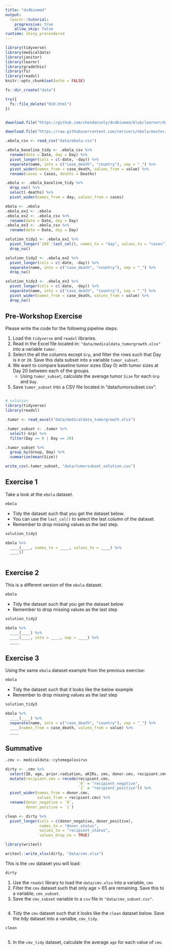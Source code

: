 ```yaml
---
title: "ds4biomed"
output: 
  learnr::tutorial:
    progressive: true
    allow_skip: false
runtime: shiny_prerendered
---
```


```r
library(tidyverse)
library(medicaldata)
library(janitor)
library(learnr)
library(gradethis)
library(fs)
library(readxl)
knitr::opts_chunk$set(echo = FALSE)

fs::dir_create("data")

try({
  fs::file_delete("010.html")
})


download.file("https://github.com/chendaniely/ds4biomed/blob/learner/data/medicaldata_tumorgrowth.xlsx?raw=true", "data/medicaldata_tumorgrowth.xlsx", mode = "wb")

download.file("https://raw.githubusercontent.com/cmrivers/ebola/master/country_timeseries.csv", "data/ebola.csv")

.ebola_csv <- read_csv("data/ebola.csv")

.ebola_baseline_tidy <- .ebola_csv %>%
  rename(date = Date, day = Day) %>%
  pivot_longer(cols = c(-date, -day)) %>%
  separate(name, into = c("case_death", "country"), sep = "_") %>%
  pivot_wider(names_from = case_death, values_from = value) %>%
  rename(cases = Cases, deaths = Deaths)

.ebola <- .ebola_baseline_tidy %>%
  drop_na() %>%
  select(-deaths) %>%
  pivot_wider(names_from = day, values_from = cases)

ebola <- .ebola
.ebola_ex1 <- .ebola
.ebola_ex2 <- .ebola_csv %>%
  rename(date = Date, day = Day)
.ebola_ex3 <- .ebola_csv %>%
  rename(date = Date, day = Day)

solution_tidy1 <- .ebola_ex1 %>%
  pivot_longer(`289`:last_col(), names_to = "day", values_to = "cases") %>%
  drop_na()

solution_tidy2 <- .ebola_ex2 %>%
  pivot_longer(cols = c(-date, -day)) %>%
  separate(name, into = c("case_death", "country"), sep = "_") %>%
  drop_na()

solution_tidy3 <- .ebola_ex3 %>%
  pivot_longer(cols = c(-date, -day)) %>%
  separate(name, into = c("case_death", "country"), sep = "_") %>%
  pivot_wider(names_from = case_death, values_from = value) %>%
  drop_na()
```

## Pre-Workshop Exercise

Please write the code for the following pipeline steps:

1.  Load the `tidyverse` and `readxl` libraries.
2.  Read in the Excel file located in: `"data/medicaldata_tumorgrowth.xlsx"` into a variable `tumor`.
3.  Select the all the columns except `Grp`, and filter the rows such that Day is `0` or `20`. Save this data subset into a variable `tumor_subset`.
4.  We want to compare baseline tumor sizes (Day 0) with tumor sizes at Day 20 between each of the groups.
    - Using `tumor_subset`, calculate the average tumor `Size` for each `Grp` and `Day`.
5.  Save `tumor_subset` into a CSV file located in "data/tumorsubset.csv".

```r

```

```r
# solution
library(tidyverse)
library(readxl)

.tumor <- read_excel("data/medicaldata_tumorgrowth.xlsx")

.tumor_subset <- .tumor %>%
  select(-Grp) %>%
  filter(Day == 0 | Day == 20)

.tumor_subset %>%
  group_by(Group, Day) %>%
  summarize(mean(Size))

write_csv(.tumor_subset, "data/tumorsubset_solution.csv")
```

## Exercise 1

Take a look at the `ebola` dataset.

```r
ebola
```

- Tidy the dataset such that you get the dataset below.
- You can use the `last_col()` to select the last column of the dataset.
- Remember to drop missing values as the last step.

```r
solution_tidy1
```

```r
ebola %>%
  ____(____, names_to = ____, values_to = ____) %>%
  ____()
```

```r

```

## Exercise 2

This is a different version of the `ebola` dataset.

```r
ebola
```

- Tidy the dataset such that you get the dataset below
- Remember to drop missing values as the last step

```r
solution_tidy2
```

```r
ebola %>%
  ____(____) %>%
  ____(____, into = ____, sep = ____) %>%
  ____
```

## Exercise 3

Using the same `ebola` dataset example from the previous exercise:

```r
ebola
```

- Tidy the dataset such that it looks like the below example
- Remember to drop missing values as the last step

```r
solution_tidy3
```


```r
ebola %>%
  ____(____) %>%
  separate(name, into = c("case_death", "country"), sep = "_") %>%
  ____(names_from = case_death, values_from = value) %>%
  ____
```

## Summative

```r
.cmv <- medicaldata::cytomegalovirus

dirty <- .cmv %>%
  select(ID, age, prior.radiation, aKIRs, cmv, donor.cmv, recipient.cmv) %>%
  mutate(recipient.cmv = recode(recipient.cmv,
                                `0` = "recipient_negative",
                                `1` = "recipient_positive")) %>%
  pivot_wider(names_from = donor.cmv,
              values_from = recipient.cmv) %>%
  rename(donor_negative = `0`,
         donor_positive = `1`)

clean <- dirty %>%
  pivot_longer(cols = c(donor_negative, donor_positive),
               names_to = "donor_status",
               values_to = "recipient_status",
               values_drop_na = TRUE)

library(writexl)

writexl::write_xlsx(dirty, "data/cmv.xlsx")
```

This is the `cmv` dataset you will load:

```r
dirty
```

1. Use the `readxl` library to load the `data/cmv.xlsx` into a variable, `cmv`
2. Filter the `cmv` dataset such that only age > 65 are remaining. Save this to a variable, `cmv_subset`.
3. Save the `cmv_subset` variable to a `csv` file in `"data/cmv_subset.csv"`.

```r

```

4. Tidy the `cmv` dataset such that it looks like the `clean` dataset below. Save the tidy dataset into a varialbe, `cmv_tidy`.

```r
clean
```

```r

```

5. In the `cmv_tidy` dataset, calculate the average `age` for each value of `cmv`.

```r

```
